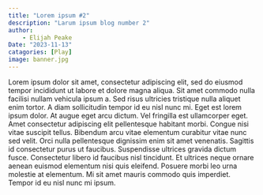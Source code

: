 ```yaml
---
title: "Lorem ipsum #2"
description: "Larum ipsum blog number 2"
author:
    - Elijah Peake
Date: "2023-11-13"
catagories: [Play]
image: banner.jpg
---
```


Lorem ipsum dolor sit amet, consectetur adipiscing elit, sed do eiusmod tempor incididunt ut labore et dolore magna aliqua. Sit amet commodo nulla facilisi nullam vehicula ipsum a. Sed risus ultricies tristique nulla aliquet enim tortor. A diam sollicitudin tempor id eu nisl nunc mi. Eget est lorem ipsum dolor. At augue eget arcu dictum. Vel fringilla est ullamcorper eget. Amet consectetur adipiscing elit pellentesque habitant morbi. Congue nisi vitae suscipit tellus. Bibendum arcu vitae elementum curabitur vitae nunc sed velit. Orci nulla pellentesque dignissim enim sit amet venenatis. Sagittis id consectetur purus ut faucibus. Suspendisse ultrices gravida dictum fusce. Consectetur libero id faucibus nisl tincidunt. Et ultrices neque ornare aenean euismod elementum nisi quis eleifend. Posuere morbi leo urna molestie at elementum. Mi sit amet mauris commodo quis imperdiet. Tempor id eu nisl nunc mi ipsum.